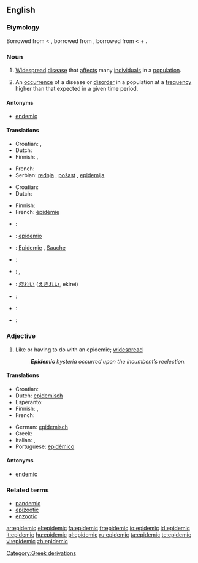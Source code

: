 ==English==
{{wikipedia}}

===Etymology===
Borrowed from {{etyl|fr}} {{term|épidémique|lang=fr}} < {{term|épidémie|lang=fr}}, borrowed from {{etyl|la}} {{term|epidemia|lang=la}}, borrowed from {{etyl|grc}} {{term|sc=polytonic|ἐπιδήμιος|tr=epidēmios|lang=grc}} < {{term|sc=polytonic|ἐπί|tr=epi||upon|lang=grc}} + {{term|sc=polytonic|δῆμος|tr=dēmos||people|lang=grc}}.

===Noun===
{{en-noun}}

# [[widespread|Widespread]] [[disease]] that [[affect]]s many [[individual]]s in a [[population]].
# {{context|Epidemiology}} An [[occurrence]] of a disease or [[disorder]] in a population at a [[frequency]] higher than that expected in a given time period.

====Antonyms====
* [[endemic]]

====Translations====
{{trans-top|widespread disease}}
* Croatian: {{t-|hr|epidemija|f|alt=epidèmija}}, {{t-|hr|pošast|f|alt=pȍšāst}}
* Dutch: {{t+|nl|epidemie}}
* Finnish: {{t|fi|kulkutauti}}, {{t+|fi|epidemia}}
{{trans-mid}}
* French: {{t+|fr|épidémie}}
* Serbian: [[rednja]] {{f}}, [[pošast]] {{f}}, [[epidemija]] {{f}}
{{trans-bottom}}

{{trans-top|occurrence of such disease}}
* Croatian: {{t-|hr|epidemija|f|alt=epidèmija}}
* Dutch: {{t+|nl|epidemie}}
{{trans-mid}}
* Finnish: {{t+|fi|epidemia}}
* French: [[épidémie]]
{{trans-bottom}}

{{checktrans-top}}
* {{ttbc|Czech}}: {{t+|cs|epidemie|f}}
* {{ttbc|Esperanto}}: [[epidemio]]
* {{ttbc|German}}: [[Epidemie]] {{f}}, [[Sauche]]
* {{ttbc|Greek}}: {{t|el|επιδημία|f|sc=Grek}}
* {{ttbc|Italian}}: {{t+|it|epidemia|f}}, {{t+|it|contagio|m}}
{{trans-mid}}
* {{ttbc|Japanese}}: [[疫れい]] ([[えきれい]], ekirei)
* {{ttbc|Polish}}: {{t+|pl|epidemia}}
* {{ttbc|Portuguese}}: {{t+|pt|epidemia|f}}
* {{ttbc|Spanish}}: {{t-|es|epidemia|f}}
{{trans-bottom}}

===Adjective===
{{en-adj}}

# Like or having to do with an epidemic; [[widespread]]
#: '''''Epidemic''' hysteria occurred upon the incumbent’s reelection.''

====Translations====
{{trans-top|like an epidemic}}
* Croatian: {{t-|hr|epidemijski|alt=epidèmījskī}}
* Dutch: [[epidemisch]]
* Esperanto: {{t-|eo|epidemia|xs=Esperanto}}
* Finnish: {{t-|fi|epideeminen}}, {{t-|fi|kulkutaudinomainen}}
* French: {{t+|fr|épidémique}}
{{trans-mid}}
* German: [[epidemisch]]
* Greek: {{t|el|επιδημικός|sc=Grek}}
* Italian: {{t+|it|epidemico|m}}, {{t+|it|epidemica|f}}
* Portuguese: [[epidêmico]]
{{trans-bottom}}

====Antonyms====
* [[endemic]]

===Related terms===
* [[pandemic]]
* [[epizootic]]
* [[enzootic]]

[[Category:Greek derivations]]

[[ar:epidemic]]
[[el:epidemic]]
[[fa:epidemic]]
[[fr:epidemic]]
[[io:epidemic]]
[[id:epidemic]]
[[it:epidemic]]
[[hu:epidemic]]
[[pl:epidemic]]
[[ru:epidemic]]
[[ta:epidemic]]
[[te:epidemic]]
[[vi:epidemic]]
[[zh:epidemic]]